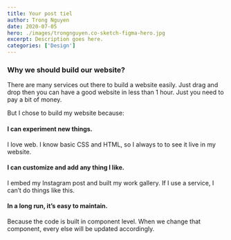 ```yaml
---
title: Your post tiel
author: Trong Nguyen
date: 2020-07-05
hero: ./images/trongnguyen.co-sketch-figma-hero.jpg
excerpt: Description goes here.
categories: ['Design']
---
```


### Why we should build our website?
There are many services out there to build a website easily. Just drag and drop then you can have a good website in less than 1 hour. Just you need to pay a bit of money.

But I chose to build my website because:

#### I can experiment new things.
I love web. I know basic CSS and HTML, so I always to to see it live in my website.

#### I can customize and add any thing I like.
I embed my Instagram post and built my work gallery. If I use a service, I can’t do things like this.

#### In a long run, it’s easy to maintain.
Because the code is built in component level. When we change that component, every else will be updated accordingly.